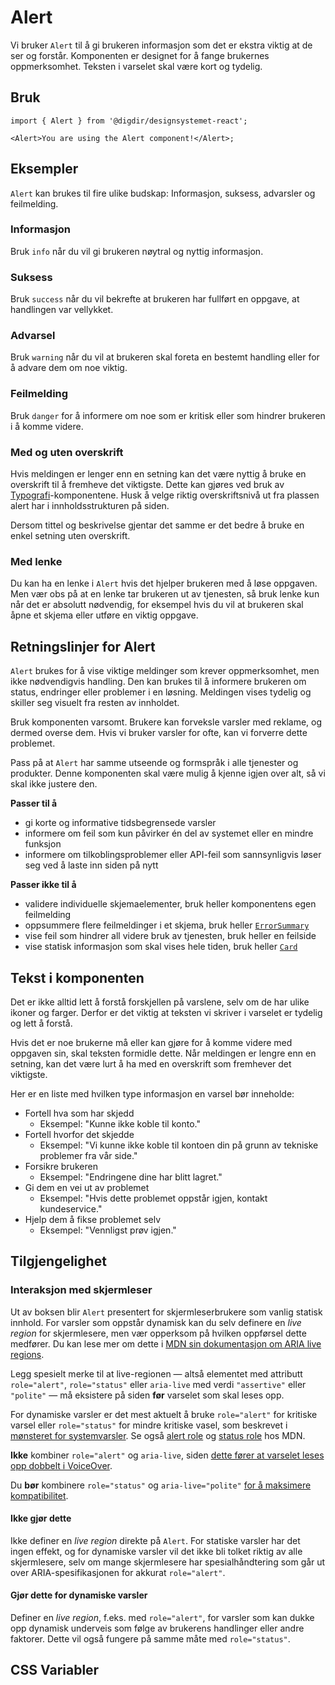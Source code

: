 

<Meta of={AlertStories} />

# Alert

Vi bruker `Alert` til å gi brukeren informasjon som det er ekstra viktig at de ser og forstår. Komponenten er designet for å fange brukernes oppmerksomhet. Teksten i varselet skal være kort og tydelig.

<Primary />
<Controls />

## Bruk

```tsx
import { Alert } from '@digdir/designsystemet-react';

<Alert>You are using the Alert component!</Alert>;
```

## Eksempler

`Alert` kan brukes til fire ulike budskap: Informasjon, suksess, advarsler og feilmelding. 

### Informasjon

Bruk `info` når du vil gi brukeren nøytral og nyttig informasjon.

<Canvas of={AlertStories.VariantInfo} />

### Suksess

Bruk `success` når du vil bekrefte at brukeren har fullført en oppgave, at handlingen var vellykket.

<Canvas of={AlertStories.VariantSuccess} />

### Advarsel

Bruk `warning` når du vil at brukeren skal foreta en bestemt handling eller for å advare dem om noe viktig.

<Canvas of={AlertStories.VariantWarning} />

### Feilmelding

Bruk `danger` for å informere om noe som er kritisk eller som hindrer brukeren i å komme videre.

<Canvas of={AlertStories.VariantDanger} />

### Med og uten overskrift

Hvis meldingen er lenger enn en setning kan det være nyttig å bruke en overskrift til å fremheve det viktigste. Dette kan gjøres ved bruk av [Typografi](/docs/komponenter-typography--docs)-komponentene. Husk å velge riktig overskriftsnivå ut fra plassen alert har i innholdsstrukturen på siden.

<Canvas of={AlertStories.MedHeading} />

Dersom tittel og beskrivelse gjentar det samme er det bedre å bruke en enkel setning uten overskrift.

<Canvas of={AlertStories.MedKunHeading} />

### Med lenke

Du kan ha en lenke i `Alert` hvis det hjelper brukeren med å løse oppgaven. Men vær obs på at en lenke tar brukeren ut av tjenesten, så bruk lenke kun når det er absolutt nødvendig, for eksempel hvis du vil at brukeren skal åpne et skjema eller utføre en viktig oppgave.

<Canvas of={AlertStories.MedLenke} />

## Retningslinjer for Alert
`Alert` brukes for å vise viktige meldinger som krever oppmerksomhet, men ikke nødvendigvis handling. Den kan brukes til å informere brukeren om status, endringer eller problemer i en løsning. Meldingen vises tydelig og skiller seg visuelt fra resten av innholdet. 

Bruk komponenten varsomt. Brukere kan forveksle varsler med reklame, og dermed overse dem. Hvis vi bruker varsler for ofte, kan vi forverre dette problemet.

Pass på at `Alert` har samme utseende og formspråk i alle tjenester og produkter. Denne komponenten skal være mulig å kjenne igjen over alt, så vi skal ikke justere den.


**Passer til å**
- gi korte og informative tidsbegrensede varsler
- informere om feil som kun påvirker én del av systemet eller en mindre funksjon
- informere om tilkoblingsproblemer eller API-feil som sannsynligvis løser seg ved å laste inn siden på nytt

**Passer ikke til å**
- validere individuelle skjemaelementer, bruk heller komponentens egen feilmelding
- oppsummere flere feilmeldinger i et skjema, bruk heller [`ErrorSummary`](/docs/komponenter-errorsummary--docs)
- vise feil som hindrer all videre bruk av tjenesten, bruk heller en feilside
- vise statisk informasjon som skal vises hele tiden, bruk heller [`Card`](/docs/komponenter-card--docs)


## Tekst i komponenten

Det er ikke alltid lett å forstå forskjellen på varslene, selv om de har ulike ikoner og farger. Derfor er det viktig at teksten vi skriver i varselet er tydelig og lett å forstå.

Hvis det er noe brukerne må eller kan gjøre for å komme videre med oppgaven sin, skal teksten formidle dette. Når meldingen er lengre enn en setning, kan det være lurt å ha med en overskrift som fremhever det viktigste. 

Her er en liste med hvilken type informasjon en varsel bør inneholde:

- Fortell hva som har skjedd
  - Eksempel: "Kunne ikke koble til konto."
- Fortell hvorfor det skjedde
  - Eksempel: "Vi kunne ikke koble til kontoen din på grunn av tekniske problemer fra vår side."
- Forsikre brukeren
  - Eksempel: "Endringene dine har blitt lagret."
- Gi dem en vei ut av problemet
  - Eksempel: "Hvis dette problemet oppstår igjen, kontakt kundeservice."
- Hjelp dem å fikse problemet selv
  - Eksempel: "Vennligst prøv igjen."
    
    
## Tilgjengelighet

### Interaksjon med skjermleser

Ut av boksen blir `Alert` presentert for skjermleserbrukere som vanlig statisk innhold. For varsler som oppstår dynamisk kan du selv definere en *live region* for skjermlesere, men vær opperksom på hvilken oppførsel dette medfører.
Du kan lese mer om dette i [MDN sin dokumentasjon om ARIA live regions](https://developer.mozilla.org/en-US/docs/Web/Accessibility/ARIA/Guides/Live_regions).

Legg spesielt merke til at live-regionen — altså elementet med attributt `role="alert"`, `role="status"` eller `aria-live` med verdi `"assertive"` eller `"polite"` — må eksistere på siden **før** varselet som skal leses opp.

For dynamiske varsler er det mest aktuelt å bruke `role="alert"` for kritiske varsel eller `role="status"` for mindre kritiske vasel, som beskrevet i [mønsteret for systemvarsler](https://www.designsystemet.no/monstre/systemvarsler#niv%C3%A5er-for-dynamiske-varsler). Se også [alert role](https://developer.mozilla.org/en-US/docs/Web/Accessibility/ARIA/Roles/alert_role) og [status role](https://developer.mozilla.org/en-US/docs/Web/Accessibility/ARIA/Roles/status_role) hos MDN.

**Ikke** kombiner `role="alert"` og `aria-live`, siden [dette fører at varselet leses opp dobbelt i VoiceOver](https://developer.mozilla.org/en-US/docs/Web/Accessibility/ARIA/Guides/Live_regions#:~:text=adding%20both%20aria%2Dlive%20and%20role=%22alert%22%20causes%20double%20speaking%20issues%20in%20VoiceOver%20on%20iOS).

Du **bør** kombinere `role="status"` og `aria-live="polite"` [for å maksimere kompatibilitet](https://developer.mozilla.org/en-US/docs/Web/Accessibility/ARIA/Guides/Live_regions#roles_with_implicit_live_region_attributes).

#### Ikke gjør dette

Ikke definer en *live region* direkte på `Alert`. For statiske varsler har det ingen effekt, og for dynamiske varsler vil det ikke bli tolket riktig av alle skjermlesere, selv om mange skjermlesere har spesialhåndtering som går ut over ARIA-spesifikasjonen for akkurat `role="alert"`.

<ReactOrHtmlCanvas
  react={AlertStories.WrongLiveRegionReact}
  html={AlertStories.WrongLiveRegionHtml}
/>

#### Gjør dette for dynamiske varsler

Definer en *live region*, f.eks. med `role="alert"`, for varsler som kan dukke opp dynamisk underveis som følge av brukerens handlinger eller andre faktorer. Dette vil også fungere på samme måte med `role="status"`.

<ReactOrHtmlCanvas
  react={AlertStories.CorrectLiveRegionReact}
  html={AlertStories.CorrectLiveRegionHtml}
/>

## CSS Variabler

<CssVariables css={css} />
